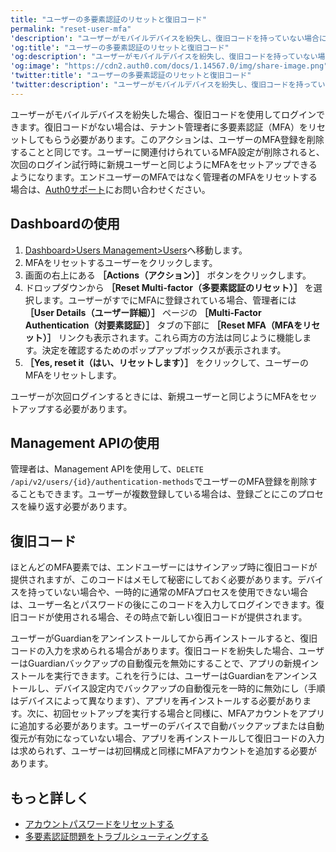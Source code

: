 ```yaml
---
title: "ユーザーの多要素認証のリセットと復旧コード"
permalink: "reset-user-mfa"
'description': "ユーザーがモバイルデバイスを紛失し、復旧コードを持っていない場合に、ユーザーのMFAをリセットする方法を学びます。"
'og:title': "ユーザーの多要素認証のリセットと復旧コード"
'og:description': "ユーザーがモバイルデバイスを紛失し、復旧コードを持っていない場合に、ユーザーのMFAをリセットする方法を学びます。"
'og:image': "https://cdn2.auth0.com/docs/1.14567.0/img/share-image.png"
'twitter:title': "ユーザーの多要素認証のリセットと復旧コード"
'twitter:description': "ユーザーがモバイルデバイスを紛失し、復旧コードを持っていない場合に、ユーザーのMFAをリセットする方法を学びます。"
---
```


ユーザーがモバイルデバイスを紛失した場合、復旧コードを使用してログインできます。復旧コードがない場合は、テナント管理者に多要素認証（<Tooltip data-tooltip-id="react-containers-DefinitionTooltip-0" href="/ja-jp/glossary?term=multifactor-authentication" tip="多要素認証（MFA）: ユーザー名とパスワードに加えて、SMS経由のコードなどの要素を使用するユーザー認証プロセス。" cta="用語集の表示">MFA</Tooltip>）をリセットしてもらう必要があります。このアクションは、ユーザーのMFA登録を削除することと同じです。ユーザーに関連付けられているMFA設定が削除されると、次回のログイン試行時に新規ユーザーと同じようにMFAをセットアップできるようになります。エンドユーザーのMFAではなく管理者のMFAをリセットする場合は、[Auth0サポート](/ja-jp/troubleshoot/customer-support)にお問い合わせください。

## Dashboardの使用

1. [Dashboard>Users Management>Users](https://manage.auth0.com/#/users)へ移動します。
2. MFAをリセットするユーザーをクリックします。
3. 画面の右上にある **［Actions（アクション）］** ボタンをクリックします。
4. ドロップダウンから **［Reset Multi-factor（多要素認証のリセット）］** を選択します。ユーザーがすでにMFAに登録されている場合、管理者には **［User Details（ユーザー詳細）］** ページの **［Multi-Factor Authentication（対要素認証）］** タブの下部に **［Reset MFA（MFAをリセット）］** リンクも表示されます。これら両方の方法は同じように機能します。決定を確認するためのポップアップボックスが表示されます。
5. **［Yes, reset it（はい、リセットします）］** をクリックして、ユーザーのMFAをリセットします。

ユーザーが次回ログインするときには、新規ユーザーと同じようにMFAをセットアップする必要があります。

## Management APIの使用

管理者は、<Tooltip data-tooltip-id="react-containers-DefinitionTooltip-0" href="/ja-jp/glossary?term=management-api" tip="Management API: 顧客が管理タスクを実行できるようにするための製品。" cta="用語集の表示">Management API</Tooltip>を使用して、`DELETE` `/api/v2/users/{id}/authentication-methods`でユーザーのMFA登録を削除することもできます。ユーザーが複数登録している場合は、登録ごとにこのプロセスを繰り返す必要があります。

## 復旧コード

ほとんどのMFA要素では、エンドユーザーにはサインアップ時に復旧コードが提供されますが、このコードはメモして秘密にしておく必要があります。デバイスを持っていない場合や、一時的に通常のMFAプロセスを使用できない場合は、ユーザー名とパスワードの後に​​このコードを入力してログインできます。復旧コードが使用される場合、その時点で新しい復旧コードが提供されます。

ユーザーがGuardianをアンインストールしてから再インストールすると、復旧コードの入力を求められる場合があります。復旧コードを紛失した場合、ユーザーはGuardianバックアップの自動復元を無効にすることで、アプリの新規インストールを実行できます。これを行うには、ユーザーはGuardianをアンインストールし、デバイス設定内でバックアップの自動復元を一時的に無効にし（手順はデバイスによって異なります）、アプリを再インストールする必要があります。次に、初回セットアップを実行する場合と同様に、MFAアカウントをアプリに追加する必要があります。ユーザーのデバイスで自動バックアップまたは自動復元が有効になっていない場合、アプリを再インストールして復旧コードの入力は求められず、ユーザーは初回構成と同様にMFAアカウントを追加する必要があります。

## もっと詳しく

* [アカウントパスワードをリセットする](/ja-jp/troubleshoot/customer-support/reset-account-passwords)
* [多要素認証問題をトラブルシューティングする](/ja-jp/troubleshoot/authentication-issues/troubleshoot-mfa-issues)